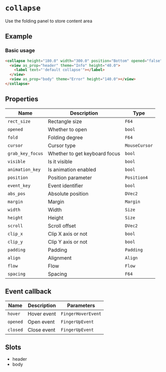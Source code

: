 # `collapse`

Use the folding panel to store content area

## Example

### Basic usage

```html
<collapse height="180.0" width="300.0" position="Bottom" opened="false">
  <view as_prop="header" theme="Info" height="40.0">
    <label text="'default collapse'"></label>
  </view>
  <view as_prop="body" theme="Error" height="140.0"></view>
</collapse>
```

## Properties

| Name             | Description                   | Type          |
| ---------------- | ----------------------------- | ------------- |
| `rect_size`      | Rectangle size                | `F64`         |
| `opened`         | Whether to open               | `bool`        |
| `fold`           | Folding degree                | `F64`         |
| `cursor`         | Cursor type                   | `MouseCursor` |
| `grab_key_focus` | Whether to get keyboard focus | `bool`        |
| `visible`        | Is it visible                 | `bool`        |
| `animation_key`  | Is animation enabled          | `bool`        |
| `position`       | Position parameter            | `Position4`   |
| `event_key`      | Event identifier              | `bool`        |
| `abs_pos`        | Absolute position             | `DVec2`       |
| `margin`         | Margin                        | `Margin`      |
| `width`          | Width                         | `Size`        |
| `height`         | Height                        | `Size`        |
| `scroll`         | Scroll offset                 | `DVec2`       |
| `clip_x`         | Clip X axis or not            | `bool`        |
| `clip_y`         | Clip Y axis or not            | `bool`        |
| `padding`        | Padding                       | `Padding`     |
| `align`          | Alignment                     | `Align`       |
| `flow`           | Flow                          | `Flow`        |
| `spacing`        | Spacing                       | `F64`         |

## Event callback

| Name     | Description | Parameters         |
| -------- | ----------- | ------------------ |
| `hover`  | Hover event | `FingerHoverEvent` |
| `opened` | Open event  | `FingerUpEvent`    |
| `closed` | Close event | `FingerUpEvent`    |

## Slots

- header
- body

